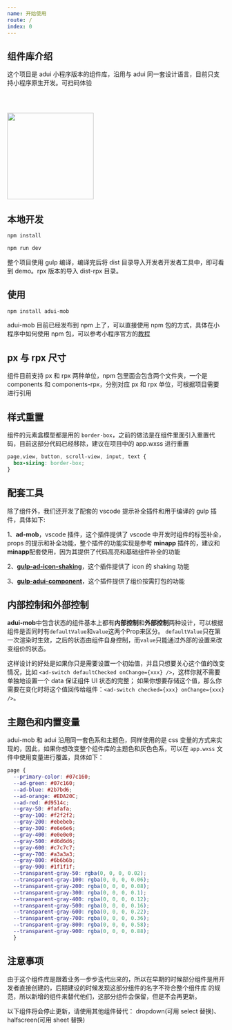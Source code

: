 ```yaml
---
name: 开始使用
route: /
index: 0
---
```


## 组件库介绍

这个项目是 adui 小程序版本的组件库，沿用与 adui 同一套设计语言，目前只支持小程序原生开发。可扫码体验

<div style="margin-top: 60px;">
  <img src="https://wxa.wxs.qq.com/images/paki/adui-for-mobile/adui-mob.jpg" height="200" width="200"/>
</div>

## 本地开发

```bash
npm install

npm run dev
```
整个项目使用 gulp 编译，编译完后将 dist 目录导入开发者开发者工具中，即可看到 demo。rpx 版本的导入 dist-rpx 目录。

## 使用

```bash
npm install adui-mob
```
adui-mob 目前已经发布到 npm 上了，可以直接使用 npm 包的方式，具体在小程序中如何使用 npm 包，可以参考小程序官方的[教程](https://developers.weixin.qq.com/miniprogram/dev/devtools/npm.html)

## px 与 rpx 尺寸
组件目前支持 px 和 rpx 两种单位，npm 包里面会包含两个文件夹，一个是 components 和 components-rpx，分别对应 px 和 rpx 单位，可根据项目需要进行引用

## 样式重置

组件的元素盒模型都是用的 `border-box`，之前的做法是在组件里面引入重置代码，目前这部分代码已经移除，建议在项目中的 app.wxss 进行重置

```css
page,view, button, scroll-view, input, text {
  box-sizing: border-box;
}
```

## 配套工具

除了组件外，我们还开发了配套的 vscode 提示补全插件和用于编译的 gulp 插件，具体如下:

1、**ad-mob**，vscode 插件，这个插件提供了 vscode 中开发时组件的标签补全，props 的提示和补全功能，整个插件的功能实现是参考 **minapp** 插件的，建议和**minapp**配套使用，因为其提供了代码高亮和基础组件补全的功能

2、[**gulp-ad-icon-shaking**](https://www.npmjs.com/package/gulp-ad-icon-shaking)，这个插件提供了 icon 的 shaking 功能

3、[**gulp-adui-component**](https://www.npmjs.com/package/gulp-adui-component-shaking)，这个插件提供了组价按需打包的功能



## 内部控制和外部控制
**adui-mob**中包含状态的组件基本上都有**内部控制**和**外部控制**两种设计，可以根据组件是否同时有`defaultValue`和`value`这两个Prop来区分。
`defaultValue`只在第一次渲染时生效，之后的状态由组件自身控制，而`value`只能通过外部的设置来改变组价的状态。

这样设计的好处是如果你只是需要设置一个初始值，并且只想要关心这个值的改变情况，比如 `<ad-switch defaultChecked onChange={xxx} />`，这样你就不需要单独地设置一个 data 保证组件 UI 状态的完整； 如果你想要存储这个值，那么你需要在变化时将这个值回传给组件：`<ad-switch checked={xxx} onChange={xxx} />`。



## 主题色和内置变量
adui-mob 和 adui 沿用同一套色系和主题色，同样使用的是 css 变量的方式来实现的，因此，如果你想改变整个组件库的主题色和灰色色系，可以在 `app.wxss` 文件中使用变量进行覆盖，具体如下：
```css
page {
  --primary-color: #07c160;
  --ad-green: #07c160;
  --ad-blue: #2b7bd6;
  --ad-orange: #EDA20C;
  --ad-red: #d9514c;
  --gray-50: #fafafa;
  --gray-100: #f2f2f2;
  --gray-200: #ebebeb;
  --gray-300: #e6e6e6;
  --gray-400: #e0e0e0;
  --gray-500: #d6d6d6;
  --gray-600: #c7c7c7;
  --gray-700: #a3a3a3;
  --gray-800: #6b6b6b;
  --gray-900: #1f1f1f;
  --transparent-gray-50: rgba(0, 0, 0, 0.02);
  --transparent-gray-100: rgba(0, 0, 0, 0.06);
  --transparent-gray-200: rgba(0, 0, 0, 0.08);
  --transparent-gray-300: rgba(0, 0, 0, 0.1);
  --transparent-gray-400: rgba(0, 0, 0, 0.12);
  --transparent-gray-500: rgba(0, 0, 0, 0.16);
  --transparent-gray-600: rgba(0, 0, 0, 0.22);
  --transparent-gray-700: rgba(0, 0, 0, 0.36);
  --transparent-gray-800: rgba(0, 0, 0, 0.58);
  --transparent-gray-900: rgba(0, 0, 0, 0.88);
  }
```

## 注意事项

由于这个组件库是跟着业务一步步迭代出来的，所以在早期的时候部分组件是用开发者直接创建的，后期建设的时候发现这部分组件的名字不符合整个组件库
的规范，所以新增的组件来替代他们，这部分组件会保留，但是不会再更新。

以下组件将会停止更新，请使用其他组件替代：
dropdown(可用 select 替换)、halfscreen(可用 sheet 替换)
